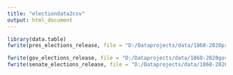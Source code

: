 ---
title: "electiondata2csv"
output: html_document
---

```{r setup, include=FALSE}
library(data.table)
fwrite(pres_elections_release, file = "D:/Dataprojects/data/1868-2020pres", quote = FALSE)

```


```{r}
fwrite(gov_elections_release, file = "D:/Dataprojects/data/1868-2020gov", quote = FALSE)
fwrite(senate_elections_release, file = "D:/Dataprojects/data/1868-2020sen", quote = FALSE)
```

